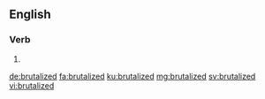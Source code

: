 ==English==

===Verb===
{{head|en|verb form}}

# {{en-past of|brutalize}}

[[de:brutalized]]
[[fa:brutalized]]
[[ku:brutalized]]
[[mg:brutalized]]
[[sv:brutalized]]
[[vi:brutalized]]